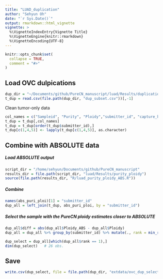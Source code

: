 ```yaml
---
title: "LUAD_duplication"
author: "Sehyun Oh"
date: "`r Sys.Date()`"
output: rmarkdown::html_vignette
vignette: >
  %\VignetteIndexEntry{Vignette Title}
  %\VignetteEngine{knitr::rmarkdown}
  %\VignetteEncoding{UTF-8}
---
```


```r
knitr::opts_chunk$set(
  collapse = TRUE,
  comment = "#>"
)
```

## Load OVC dulpications
```r
dup_dir = "~/Documents/github/PureCN_manuscript/luad/Results/duplication"
t_dup = read.csv(file.path(dup_dir, "dup_subset.csv"))[,-1]
```

Clean tumor-only data
```r
col_names = c("Sampleid", "Purity", "Ploidy","submitter_id", "capture_kit")
t_dup = t_dup[,col_names]
t_dup = t_dup[order(t_dup$submitter_id),]
t_dup[c(1,4,5)] <- lapply(t_dup[c(1,4,5)], as.character)
```

## Combine with ABSOLUTE data
##### Load ABSOLUTE output
```r
script_dir = "/home/sehyun/Documents/github/PureCN_manuscript"
results_dir = file.path(script_dir, "luad/Results/purity_ploidy")
source(file.path(results_dir, "R/luad_purity_ploidy_ABS.R"))
```

##### Combine
```r
names(abs_puri_ploi)[1] = "submitter_id"
dup_all = left_join(t_dup, abs_puri_ploi, by = "submitter_id")
```

##### Select the sample with the PureCN ploidy estimates closer to ABSOLUTE
```r
dup_all$diff = abs(dup_all$Ploidy_ABS - dup_all$Ploidy)
dup_all = dup_all %>% group_by(submitter_id) %>% mutate(., rank = min_rank(diff)) %>% as.data.frame(.)

dup_select = dup_all[which(dup_all$rank == 1),]
dim(dup_select)   # 26 obs.
```

## Save
```r
write.csv(dup_select, file = file.path(dup_dir, "extdata/ovc_dup_select.csv"))
```
